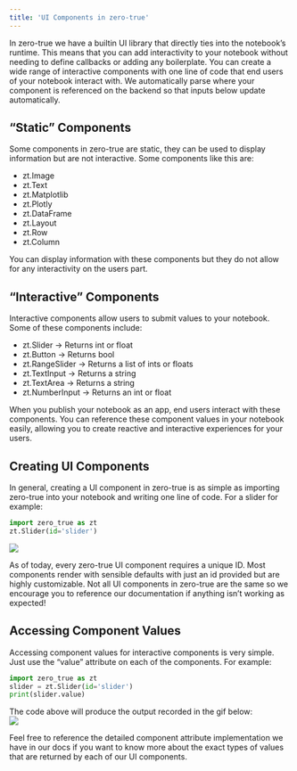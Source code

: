 ```yaml
---
title: 'UI Components in zero-true'
---
```


In zero-true we have a builtin UI library that directly ties into the notebook’s runtime. This means that you can add interactivity to your notebook without needing to define callbacks or adding any boilerplate. You can create a wide range of interactive components with one line of code that end users of your notebook interact with. We automatically parse where your component is referenced on the backend so that inputs below update automatically. 

## “Static” Components

Some components in zero-true are static, they can be used to display information but are not interactive. Some components like this are:

* zt.Image  
* zt.Text  
* zt.Matplotlib  
* zt.Plotly  
* zt.DataFrame  
* zt.Layout  
* zt.Row  
* zt.Column

You can display information with these components but they do not allow for any interactivity on the users part. 

## “Interactive” Components

Interactive components allow users to submit values to your notebook. Some of these components include:

* zt.Slider \-\> Returns int or float  
* zt.Button \-\> Returns bool  
* zt.RangeSlider \-\> Returns a list of ints or floats  
* zt.TextInput \-\> Returns a string   
* zt.TextArea \-\> Returns a string  
* zt.NumberInput \-\> Returns an int or float

When you publish your notebook as an app, end users interact with these components. You can reference these component values in your notebook easily, allowing you to create reactive and interactive experiences for your users. 

## Creating UI Components

In general, creating a UI component in zero-true is as simple as importing zero-true into your notebook and writing one line of code. For a slider for example: 

```py
import zero_true as zt
zt.Slider(id='slider')
```

![](/blogs/gifs/solo_slider.gif)

As of today, every zero-true UI component requires a unique ID. Most components render with sensible defaults with just an id provided but are highly customizable. Not all UI components in zero-true are the same so we encourage you to reference our documentation if anything isn’t working as expected\!

## Accessing Component Values

Accessing component values for interactive components is very simple. Just use the “value” attribute on each of the components. For example:

```py
import zero_true as zt
slider = zt.Slider(id='slider')
print(slider.value)
```

The code above will produce the output recorded in the gif below:  
![](/blogs/gifs/slider_value.gif)

Feel free to reference the detailed component attribute implementation we have in our docs if you want to know more about the exact types of values that are returned by each of our UI components.  
